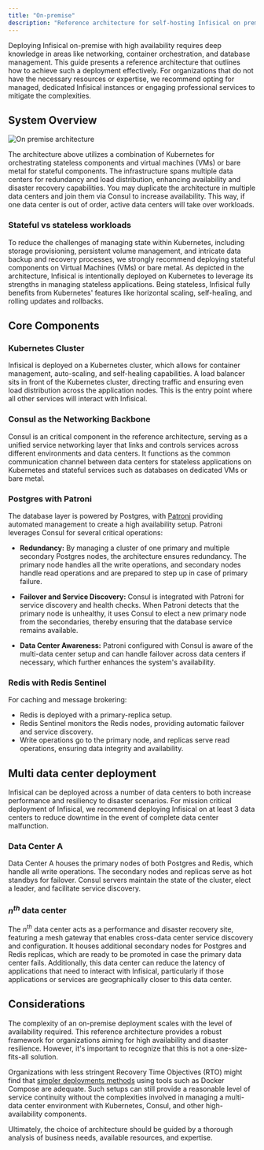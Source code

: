 ```yaml
---
title: "On-premise"
description: "Reference architecture for self-hosting Infisical on premise"
---
```


Deploying Infisical on-premise with high availability requires deep knowledge in areas like networking, container orchestration, and database management. 
This guide presents a reference architecture that outlines how to achieve such a deployment effectively. 
For organizations that do not have the necessary resources or expertise, we recommend opting for managed, dedicated Infisical instances or engaging professional services to mitigate the complexities. 

## System Overview
![On premise architecture](/images/self-hosting/reference-architectures/on-premise-architecture.png)

The architecture above utilizes a combination of Kubernetes for orchestrating stateless components and virtual machines (VMs) or bare metal for stateful components.
The infrastructure spans multiple data centers for redundancy and load distribution, enhancing availability and disaster recovery capabilities. 
You may duplicate the architecture in multiple data centers and join them via Consul to increase availability. This way, if one data center is out of order, active data centers will take over workloads.

### Stateful vs stateless workloads

To reduce the challenges of managing state within Kubernetes, including storage provisioning, persistent volume management, and intricate data backup and recovery processes, we strongly recommend deploying stateful components on Virtual Machines (VMs) or bare metal.
As depicted in the architecture, Infisical is intentionally deployed on Kubernetes to leverage its strengths in managing stateless applications. 
Being stateless, Infisical fully benefits from Kubernetes' features like horizontal scaling, self-healing, and rolling updates and rollbacks.

## Core Components

### Kubernetes Cluster
Infisical is deployed on a Kubernetes cluster, which allows for container management, auto-scaling, and self-healing capabilities. 
A load balancer sits in front of the Kubernetes cluster, directing traffic and ensuring even load distribution across the application nodes.
This is the entry point where all other services will interact with Infisical.


### Consul as the Networking Backbone
Consul is an critical component in the reference architecture, serving as a unified service networking layer that links and controls services across different environments and data centers. 
It functions as the common communication channel between data centers for stateless applications on Kubernetes and stateful services such as databases on dedicated VMs or bare metal.


### Postgres with Patroni
The database layer is powered by Postgres, with [Patroni](https://patroni.readthedocs.io/en/latest/) providing automated management to create a high availability setup. Patroni leverages Consul for several critical operations:

- **Redundancy:** By managing a cluster of one primary and multiple secondary Postgres nodes, the architecture ensures redundancy. 
The primary node handles all the write operations, and secondary nodes handle read operations and are prepared to step up in case of primary failure.

- **Failover and Service Discovery:** Consul is integrated with Patroni for service discovery and health checks. 
When Patroni detects that the primary node is unhealthy, it uses Consul to elect a new primary node from the secondaries, thereby ensuring that the database service remains available.

- **Data Center Awareness:** Patroni configured with Consul is aware of the multi-data center setup and can handle failover across data centers if necessary, which further enhances the system's availability.

### Redis with Redis Sentinel
For caching and message brokering:

- Redis is deployed with a primary-replica setup.
- Redis Sentinel monitors the Redis nodes, providing automatic failover and service discovery.
- Write operations go to the primary node, and replicas serve read operations, ensuring data integrity and availability.

## Multi data center deployment
Infisical can be deployed across a number of data centers to both increase performance and resiliency to disaster scenarios. 
For mission critical deployment of Infisical, we recommend deploying Infisical on at least 3 data centers to reduce downtime in the event of complete data center malfunction.

### Data Center A
Data Center A houses the primary nodes of both Postgres and Redis, which handle all write operations. The secondary nodes and replicas serve as hot standbys for failover. Consul servers maintain the state of the cluster, elect a leader, and facilitate service discovery.

### $n^{th}$ data center
The $n^{th}$ data center acts as a performance and disaster recovery site, featuring a mesh gateway that enables cross-data center service discovery and configuration. It houses additional secondary nodes for Postgres and Redis replicas, which are ready to be promoted in case the primary data center fails. Additionally, this data center can reduce the latency of applications that need to interact with Infisical, particularly if those applications or services are geographically closer to this data center.

## Considerations

The complexity of an on-premise deployment scales with the level of availability required. This reference architecture provides a robust framework for organizations aiming for high availability and disaster resilience. However, it's important to recognize that this is not a one-size-fits-all solution.

Organizations with less stringent Recovery Time Objectives (RTO) might find that [simpler deployments methods](/self-hosting/deployment-options/docker-compose) using tools such as Docker Compose are adequate. Such setups can still provide a reasonable level of service continuity without the complexities involved in managing a multi-data center environment with Kubernetes, Consul, and other high-availability components.

Ultimately, the choice of architecture should be guided by a thorough analysis of business needs, available resources, and expertise. 